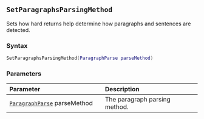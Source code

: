 ::: {.minipage data-latex="{\textwidth}"}
## `SetParagraphsParsingMethod`

Sets how hard returns help determine how paragraphs and sentences are detected.

### Syntax {-}

``` .lua
SetParagraphsParsingMethod(ParagraphParse parseMethod)
```

### Parameters {-}

**Parameter** | **Description**
| :-- | :-- |
| [`ParagraphParse`](#paragraphparse) parseMethod | The paragraph parsing method. |
:::
